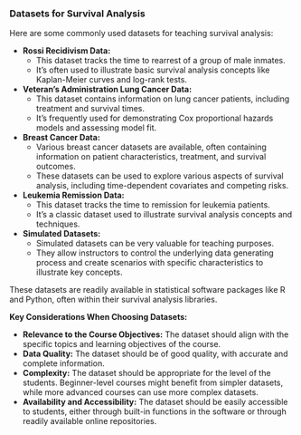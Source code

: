 ### Datasets for Survival Analysis

Here are some commonly used datasets for teaching survival analysis:

* **Rossi Recidivism Data:** 
    * This dataset tracks the time to rearrest of a group of male inmates. 
    * It's often used to illustrate basic survival analysis concepts like Kaplan-Meier curves and log-rank tests.

* **Veteran's Administration Lung Cancer Data:** 
    * This dataset contains information on lung cancer patients, including treatment and survival times. 
    * It's frequently used for demonstrating Cox proportional hazards models and assessing model fit.

* **Breast Cancer Data:** 
    * Various breast cancer datasets are available, often containing information on patient characteristics, treatment, and survival outcomes. 
    * These datasets can be used to explore various aspects of survival analysis, including time-dependent covariates and competing risks.

* **Leukemia Remission Data:** 
    * This dataset tracks the time to remission for leukemia patients. 
    * It's a classic dataset used to illustrate survival analysis concepts and techniques.

* **Simulated Datasets:** 
    * Simulated datasets can be very valuable for teaching purposes. 
    * They allow instructors to control the underlying data generating process and create scenarios with specific characteristics to illustrate key concepts.

These datasets are readily available in statistical software packages like R and Python, often within their survival analysis libraries. 

**Key Considerations When Choosing Datasets:**

* **Relevance to the Course Objectives:** The dataset should align with the specific topics and learning objectives of the course.
* **Data Quality:** The dataset should be of good quality, with accurate and complete information.
* **Complexity:** The dataset should be appropriate for the level of the students. Beginner-level courses might benefit from simpler datasets, while more advanced courses can use more complex datasets.
* **Availability and Accessibility:** The dataset should be easily accessible to students, either through built-in functions in the software or through readily available online repositories.

